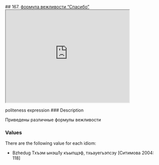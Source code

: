 ## 167. <a href =  'https://agricolamz.github.io/The_Circassian_Isoglosses_Database/167.html'>формула вежливости "Спасибо"</a><div class='box'><iframe src='https://agricolamz.github.io/The_Circassian_Isoglosses_Database/167.html' width = '400px' height = '300px'></iframe></div>politeness expression
### Description

Приведены различные формулы вежливости

### Values
There are the following value for each idiom:

* Bzhedug  Тхъэм ынэш1у къыпщэф, тхьауегьэпсэу [Ситимова 2004: 118] 


